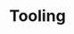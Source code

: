 ---
title: "Tooling"
description: "Learn about Restate's CLI, UI, and restatectl tools."
icon: "wrench"
---